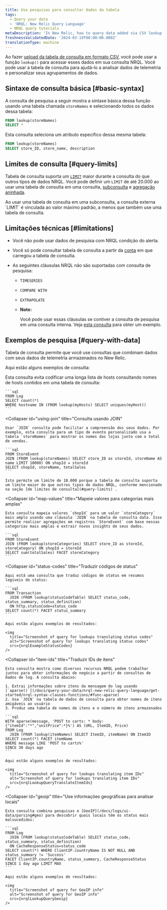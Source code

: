 ```yaml
---
title: Use pesquisas para consultar dados da tabela
tags:
  - Query your data
  - 'NRQL: New Relic Query Language'
  - NRQL query tutorials
metaDescription: 'In New Relic, how to query data added via CSV lookup tables.'
freshnessValidatedDate: '2024-03-19T00:00:00.000Z'
translationType: machine
---
```





Ao fazer [upload da tabela de consulta em formato CSV](/docs/logs/ui-data/lookup-tables-ui), você pode usar a função `lookup()` para acessar esses dados em sua consulta NRQL. Você pode usar a tabela de consulta para ajudá-lo a analisar dados de telemetria e personalizar seus agrupamentos de dados.

## Sintaxe de consulta básica [#basic-syntax]

A consulta de pesquisa a seguir mostra a sintaxe básica dessa função usando uma tabela chamada `storeNames` e selecionando todos os dados dessa tabela:

```sql
FROM lookup(storeNames)
SELECT *
```

Esta consulta seleciona um atributo específico dessa mesma tabela:

```sql
FROM lookup(storeNames)
SELECT store_ID, store_name, description
```

## Limites de consulta [#query-limits]

Tabela de consulta suporta um [`LIMIT`](/docs/query-your-data/nrql-new-relic-query-language/get-started/nrql-syntax-clauses-functions/#sel-limit) maior durante a consulta do que outros tipos de dados NRQL. Você pode definir um `LIMIT` de até 20.000 ao usar uma tabela de consulta em uma consulta, [subconsulta](/docs/query-your-data/nrql-new-relic-query-language/get-started/subqueries-in-nrql/) e [agregação aninhada](/docs/query-your-data/nrql-new-relic-query-language/nrql-query-tutorials/nested-aggregation-make-ordered-computations-single-query/).

<Callout variant="tip">
  Ao usar uma tabela de consulta em uma subconsulta, a consulta externa `LIMIT` é vinculada ao valor máximo padrão, a menos que também use uma tabela de consulta.
</Callout>

## Limitações técnicas [#limitations]

* Você não pode usar dados de pesquisa com NRQL condição do alerta.

* Você só pode consultar tabela de consulta a partir da [conta](/docs/accounts/accounts-billing/account-structure/new-relic-account-structure/#organization-accounts) em que carregou a tabela de consulta.

* As seguintes cláusulas NRQL não são suportadas com consulta de pesquisa:

  * `TIMESERIES`

  * `COMPARE WITH`

  * `EXTRAPOLATE`

  * <DNT>**Note:**</DNT>

    Você pode usar essas cláusulas se contiver a consulta de pesquisa em uma consulta interna. Veja [esta consulta](#item-ids) para obter um exemplo.

## Exemplos de pesquisa [#query-with-data]

Tabela de consulta permite que você use consultas que combinam dados com seus dados de telemetria armazenados no New Relic.

Aqui estão alguns exemplos de consulta:

<CollapserGroup>
  <Collapser
    id="avoid-hardcording"
    title="Evite codificar uma longa lista de hosts"
  >
    Esta consulta evita codificar uma longa lista de hosts consultando nomes de hosts contidos em uma tabela de consulta:

    ```sql
    FROM Log
    SELECT count(*)
    WHERE hostname IN (FROM lookup(myHosts) SELECT uniques(myHost))
    ```
  </Collapser>

  <Collapser
    id="using-join"
    title="Consulta usando JOIN"
  >
    Usar `JOIN` consulta pode facilitar a compreensão dos seus dados. Por exemplo, esta consulta para um tipo de evento personalizado usa a tabela `storeNames` para mostrar os nomes das lojas junto com o total de vendas.

    ```sql
    FROM StoreEvent
    JOIN (FROM lookup(storeNames) SELECT store_ID as storeId, storeName AS name LIMIT 10000) ON shopId = storeId
    SELECT shopId, storeName, totalSales
    ```

    Isto permite um limite de 10.000 porque a tabela de consulta suporta um limite maior do que outros tipos de dados NRQL, conforme mencionado na seção [de limites de consulta](#query-limits) .
  </Collapser>

  <Collapser
    id="map-values"
    title="Mapeie valores para categorias mais amplas"
  >
    Esta consulta mapeia valores `shopId` para um valor `storeCategory` mais amplo usando uma cláusula `JOIN` na tabela de consulta data. Isso permite realizar agregações em registros `StoreEvent` com base nessas categorias mais amplas e extrair novos insights de seus dados.

    ```sql
    FROM StoreEvent
    JOIN (FROM lookup(storeCategories) SELECT store_ID as storeId, storeCategory) ON shopId = storeId
    SELECT sum(totalSales) FACET storeCategory
    ```
  </Collapser>

  <Collapser
    id="status-codes"
    title="Traduzir códigos de status"
  >
    Aqui está uma consulta que traduz códigos de status em resumos legíveis do status:

    ```sql
    FROM Transaction
      JOIN (FROM lookup(statusCodeTable) SELECT status_code, status_summary, status_definition)
      ON http.statusCode=status_code
    SELECT count(*) FACET status_summary
    ```

    Aqui estão alguns exemplos de resultados:

    <img
      title="Screenshot of query for lookups translating status codes"
      alt="Screenshot of query for lookups translating status codes"
      src={nrqlExampleStatusCodes}
    />
  </Collapser>

  <Collapser
    id="item-ids"
    title="Traduzir IDs de itens"
  >
    Esta consulta mostra como diversos recursos NRQL podem trabalhar juntos para obter informações de negócio a partir de consultas de dados de log. A consulta abaixo:

    1. Extrai informações sobre itens da mensagem do log usando [`aparse()`](/docs/query-your-data/nrql-new-relic-query-language/get-started/nrql-syntax-clauses-functions/#func-aparse)
    2. Usa `JOIN` na tabela de dados de consulta para obter nomes de itens amigáveis ao usuário
    3. Produz uma tabela de nomes de itens e o número de itens armazenados

    ```sql
    WITH aparse(message, 'POST to carts: * body: {"itemId":"*","unitPrice":*}%') AS (URL, ItemID, Price)
    FROM Log
      JOIN (FROM lookup(itemNames) SELECT ItemID, itemName) ON ItemID
    SELECT count(*) FACET itemName
    WHERE message LIKE 'POST to carts%'
    SINCE 30 days ago
    ```

    Aqui estão alguns exemplos de resultados:

    <img
      title="Screenshot of query for lookups translating item IDs"
      alt="Screenshot of query for lookups translating item IDs"
      src={nrqlLookupQueryTranslateItemIds}
    />
  </Collapser>

  <Collapser
    id="geoip"
    title="Use informações geográficas para analisar locais"
  >
    Esta consulta combina pesquisas e [GeoIP](/docs/logs/ui-data/parsing#geo) para descobrir quais locais têm os status mais malsucedidos:

    ```sql
    FROM Log
      JOIN (FROM lookup(statusCodeTable) SELECT status_code, status_summary, status_definition)
      ON CacheResponseStatus=status_code
    SELECT count(*) WHERE ClientIP.countryName IS NOT NULL AND status_summary != 'Success'
    FACET ClientIP.countryName, status_summary, CacheResponseStatus
    SINCE 1 day ago LIMIT MAX
    ```

    Aqui estão alguns exemplos de resultados:

    <img
      title="Screenshot of query for GeoIP info"
      alt="Screenshot of query for GeoIP info"
      src={nrqlLookupQueryGeoip}
    />
  </Collapser>
</CollapserGroup>